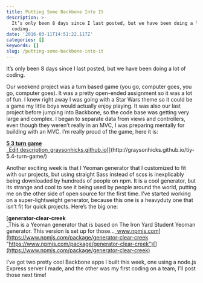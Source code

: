 ```yaml
---
title: Putting Some Backbone Into It
description: >-
  It’s only been 8 days since I last posted, but we have been doing a lot of
  coding.
date: '2016-03-11T14:51:22.117Z'
categories: []
keywords: []
slug: /putting-some-backbone-into-it
---
```


It’s only been 8 days since I last posted, but we have been doing a lot of coding.

Our weekend project was a turn based game (you go, computer goes, you go, computer goes). It was a pretty open-ended assignment so it was a lot of fun. I knew right away I was going with a Star Wars theme so it could be a game my little boys would actually enjoy playing. It was also our last project before jumping into Backbone, so the code base was getting very large and complex. I began to separate data from views and controllers, even though they weren’t really in an MVC, I was preparing mentally for building with an MVC. I’m really proud of the game, here it is:

[**5 3 turn game**  
_Edit description_graysonhicks.github.io](http://graysonhicks.github.io/tiy-5.4-turn-game/ "http://graysonhicks.github.io/tiy-5.4-turn-game/")[](http://graysonhicks.github.io/tiy-5.4-turn-game/)

Another exciting week is that I Yeoman generator that I customized to fit with our projects, but using straight Sass instead of scss is inexplicably being downloaded by hundreds of people on npm. It is a cool generator, but its strange and cool to see it being used by people around the world, putting me on the other side of open source for the first time. I’ve started working on a super-lightweight generator, because this one is a heavyduty one that isn’t fit for quick projects. Here’s the big one:

[**generator-clear-creek**  
_This is a Yeoman generator that is based on The Iron Yard Student Yeoman generator. This version is set up for those…_www.npmjs.com](https://www.npmjs.com/package/generator-clear-creek "https://www.npmjs.com/package/generator-clear-creek")[](https://www.npmjs.com/package/generator-clear-creek)

I’ve got two pretty cool Backbone apps I built this week, one using a node.js Express server I made, and the other was my first coding on a team, I’ll post those next time!